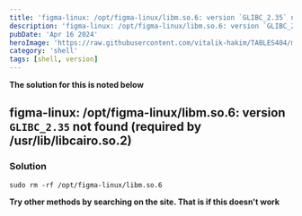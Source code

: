 ```yaml
---
title: 'figma-linux: /opt/figma-linux/libm.so.6: version `GLIBC_2.35` not found (required by /usr/lib/libcairo.so.2)'
description: 'figma-linux: /opt/figma-linux/libm.so.6: version `GLIBC_2.35` not found (required by /usr/lib/libcairo.so.2)'
pubDate: 'Apr 16 2024'
heroImage: 'https://raw.githubusercontent.com/vitalik-hakim/TABLES404/main/error_b/SHELL.jpg'
category: 'shell'
tags: [shell, version]
---
```


**The solution for this is noted below**

## figma-linux: /opt/figma-linux/libm.so.6: version `GLIBC_2.35` not found (required by /usr/lib/libcairo.so.2)

### Solution

```shell
sudo rm -rf /opt/figma-linux/libm.so.6
```

**Try other methods by searching on the site. That is if this doesn't work**
